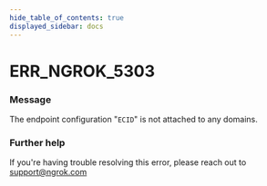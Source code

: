 ```yaml
---
hide_table_of_contents: true
displayed_sidebar: docs
---
```



# ERR_NGROK_5303

### Message

The endpoint configuration "`ECID`" is not attached to any domains.

### Further help

If you're having trouble resolving this error, please reach out to [support@ngrok.com](mailto:support@ngrok.com?subject=Help%20with%20ERR_NGROK_5303)

<ErrorDetails error="err_ngrok_5303" />
